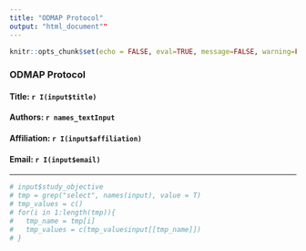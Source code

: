 ```yaml
---
title: "ODMAP Protocol"
output: "html_document""
---
```


```r
knitr::opts_chunk$set(echo = FALSE, eval=TRUE, message=FALSE, warning=FALSE)
```


### ODMAP Protocol  

#### Title: `r I(input$title)` 
#### Authors: `r names_textInput`  
#### Affiliation: `r I(input$affiliation)`  
#### Email: `r I(input$email)`

___

```r
# input$study_objective
# tmp = grep("select", names(input), value = T)
# tmp_values = c()
# for(i in 1:length(tmp)){
#   tmp_name = tmp[i]
#   tmp_values = c(tmp_valuesinput[[tmp_name]])
# }
```
